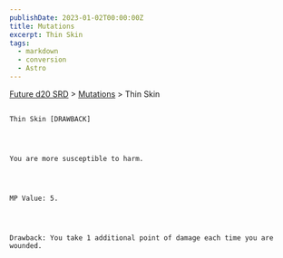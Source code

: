 ```yaml
---
publishDate: 2023-01-02T00:00:00Z
title: Mutations
excerpt: Thin Skin
tags:
  - markdown
  - conversion
  - Astro
---
```







[Future d20 SRD](/#futureD20)
     > [Mutations](future-d20-srd-mutations-index)
     > Thin Skin
    




## 
    Thin Skin [DRAWBACK]
   



    You are more susceptible to harm.
   



    MP Value: 5.
   



    Drawback: You take 1 additional point of damage each time you are wounded.
   





